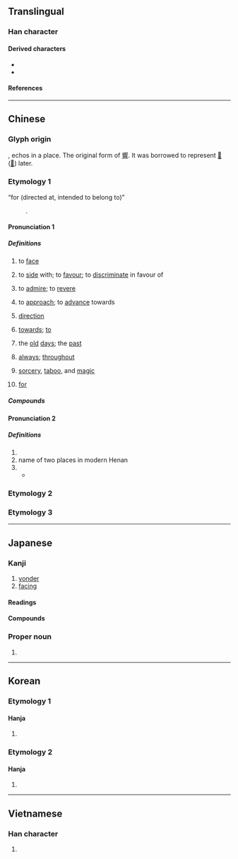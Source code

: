 {{also|尚|何|同|回|嚮}}
{{character info}}
==Translingual==
{{stroke order}}

===Han character===
{{Han char|rn=30|rad=口|as=03|sn=6|four=27220|canj=HBR|ids=⿱丿冋,⿵𰃦口}}

====Derived characters====
* {{l|mul|[[响]], [[垧]], [[姠]], [[恦]], [[逈]], [[𣂝]], [[晌]], [[𬂭]], [[𤈍]], [[珦]], [[𥹝]], [[𥿧]], [[䖮]], [[𧧦]], [[𮚹]], [[銄]], [[餉]]([[饷]]), [[𮯄]]}}
* {{l|mul|[[䚁]], [[𭕜]], [[扄]], [[晑]], [[𥭈]], [[𰈜]], [[𠽘]], [[𤍀]], [[嚮]], [[𪢞]], [[𧥁]], [[𫝙]], [[𫷇]], [[𣹚]], [[𮣛]]}}

====References====
{{Han ref|kx=0176.040|dkj=03301|dj=0393.040|hdz=10579.080|uh=5411}}

----

==Chinese==

===Glyph origin===
{{Han etym}}
{{Han compound|宀|口|t1=house|t2=mouth|ls=ic}}, echos in a place. The original form of [[響]]. It was borrowed to represent [[𠨍]] ([[嚮]]) later.

===Etymology 1===
{{zh-forms}}
; “for (directed at, intended to belong to)”
: {{obor|zh|ja|-}} {{ja-r|向け|むけ}}.

====Pronunciation 1====
{{zh-pron
|m=xiàng
|ma=y
|m-s=xiang4
|c=hoeng3
|c-t=
|g=
|h=pfs=hiong
|j=
|md=hióng
|mn=qz,tw,xm:hiòng/twvk,zz:hiàng/hiàⁿ/ǹg/tw:àⁿ
|mn_note=hiòng/hiàng - literary; hiàⁿ/ǹg/àⁿ - vernacular
|mn-t=hiang3
|w=2xian
|x=
|mc=2
|oc=y,2
|cat=v,n,prep,adv,suf
}}

=====Definitions=====
{{zh-hanzi}}

# to [[face]]
#: {{zh-x|向陽|to face the sun}}
#: {{zh-x|大門 向 南|the entrance faces south}}
#: {{zh-x|相 向 而 行|to walk towards each other}}
# to [[side]] with; to [[favour]]; to [[discriminate]] in favour of
#  {{lb|zh|literary}} to [[admire]]; to [[revere]]
# {{lb|zh|literary}} to [[approach]]; to [[advance]] towards
#: {{zh-x|向晚|evening}}
# [[direction]]
#: {{zh-x|風向|wind direction}}
#: {{zh-x|志向|ambitions}}
# [[towards]]; [[to]]
#: {{zh-x|向 東 走|to go east}}
#: {{zh-x|流 向 大海|to flow towards the sea}}
#: {{zh-x|向 警方 報案|to report a crime to the post}}
#: {{zh-x|我 有 些 問題 想 向 您 請教。|}}
#: {{zh-x|大家 紛紛 把 目光 投 向 他。|Everyone cast their gaze towards him.}}
# {{lb|zh|literary}} the [[old]] [[day|days]]; the [[past]]
# [[always]]; [[throughout]]
#: {{zh-x|向 有 研究}}
# {{lb|zh|[[Taivoan]] religious concept}} [[sorcery]], [[taboo]], and [[magic]]
# {{lb|zh|chiefly|ACG|suffix forming attributive adjectives}} [[for]] {{gloss|directed at, intended to belong to}}

=====Compounds=====
{{zh-der|一向|向北|向前|向東|向下|向西|向導|向日葵|向來|方向|不可向邇|不知去向|人心向背|人心所向|偏向|傾向|內向|共同趨向|出口導向|分向島|劉向|動向|去向|反向|反方向|取向|向上|向使|向例|向光|向光性|向化|向午|向善|向地性|向格|向壁虛構|向壁虛造|向外|向學|向寵|向平之願|向年|向往|向後|向心力|向心花序|向斜層|向日|向日性|向時|向晚|向暮|向曉|向榮|向溼性|向火|向火乞兒|向當|向盤|向秀|向聲背實|向背|向著/向着|向量|向錢看|向陽|向隅|向隅獨泣|向隅而泣|向電性|向非|向順|向風|單向|單向天線|單向道|外向|大方向|奈向|奮發向上|定向|定向天線|導向|導向思考|導向飛彈|導向魚雷|山向|志向|怒目相向|性向|性向測驗|意向|所向披靡|所向無前|所向無敵|投向|折節向學|指向|改惡向善|改過向善|斐然向風|方向燈|方向盤|方向舵|昏頭轉向|暈頭轉向|朝向|東向|東奔西向|橫向|欣欣向榮|歸向|歸向導引|民心趨向|民意向背|無計向|物件導向|特殊性向|發憤向上|相向|看風向|矇頭轉向|矛盾相向|航向|蘄向|護向|走向|趨向|轉向|迎向|迴向|逆向|逆向公車|逆向思考|逆向整合|邁向|鋒芒所向|雙向|雙向溝通|震旦方向|靡然向風|風向|風向標|風向球|風向袋|向望:ǹg-bāng;Min Nan}}

====Pronunciation 2====
{{zh-pron
|m=Xiàng
|c=hoeng3
|mn=xm,qz:Hiòng/zz:Hiàng
|mc=1
|oc=n,1
|cat=pn
}}

=====Definitions=====
{{zh-hanzi}}

# {{place|zh|ancient state|in modern|p/Shandong}}
# name of two places in modern Henan
# {{surname|zh}}
#* {{zh-x|將軍 ^向 ^寵，性行 淑 均，曉暢 軍事。|General''' Xiang''' Chong is a kind and fair-minded man '''proficient''' in military matters.|CL|ref={{lw|zh|諸葛亮}} ({{w|Zhuge Liang|Zhuge Liang}}), {{lang|zh|《出師表》}}, 227 CE}}

===Etymology 2===
{{zh-see|嚮}}

===Etymology 3===
{{zh-see|曏}}

{{zh-cat|Beginning}}

----

==Japanese==

===Kanji===
{{ja-kanji|grade=3|rs=口03}}

# [[yonder]]
# [[facing]]

====Readings====
{{ja-readings
|goon=こう<かう
|kanon=きょう<きやう
|kun=む-かう<む-かふ, む-く, む-ける, む-こう, さき-に, む-かい<む-かひ, む-き
|nanori=ひさ, むか, むかう, むき, むけ, むこう, しょう<しやう
}}

====Compounds====
{{col2-u|ja
|{{ja-r|向%後|きょう%ご}}
|{{ja-r|向%後|きょう%こう}}
|{{ja-r|向%日|きょう%じつ}} ({{ja-r|嚮%日|きょう%じつ|rom=-}})
|{{ja-r|向%日%葵|きょう%じっ%き}}
|{{ja-r|向%者|きょう%しゃ}} ({{ja-r|嚮%者|きょう%しゃ|rom=-}})
|{{ja-r|向%前|きょう%ぜん}} ({{ja-r|嚮%前|きょう%ぜん|rom=-}})
|{{ja-r|向%明|きょう%めい}} ({{ja-r|嚮%明|きょう%めい|rom=-}})
|{{ja-r|向%来|きょう%らい}} ({{ja-r|嚮%来|きょう%らい|rom=-}})
|{{ja-r|向%学|こう%がく}}
|{{ja-r|向%寒|こう%かん}}
|{{ja-r|向%後|こう%ご}}
|{{ja-r|向%日|こう%じつ}} ({{ja-r|嚮%日|こう%じつ|rom=-}})
|{{ja-r|向%日%葵|こう%じっ%き}}
|{{ja-r|向%暑|こう%しょ}}
|{{ja-r|向%上|こう%じょう}}
|{{ja-r|向%性|こう%せい}}
|{{ja-r|向%背|こう%はい}} ({{ja-r|嚮%背|こう%はい|rom=-}})
|{{ja-r|向%拝|ご%はい}}
|{{ja-r|向日葵|ひまわり}}
|{{ja-r|向%三%軒%両%隣|むこう%さん%げん% りょう%どなり}}
|{{ja-r|意%向|い%こう}} ({{ja-r|意%嚮|い%こう|rom=-}})
|{{ja-r|一%向|いっ%こう}}
|{{ja-r|回%向|え%こう|rom=-}}, {{ja-r|廻%向|え%こう}}
|{{ja-r|外%向|がい%こう}}
|{{ja-r|葵%向|き%こう}}
|{{ja-r|傾%向|けい%こう}}
|{{ja-r|下%向|げ%こう}}
|{{ja-r|参%向|さん%こう}}
|{{ja-r|志%向|し%こう}}
|{{ja-r|指%向|し%こう}}
|{{ja-r|趣%向|しゅ%こう}}
|{{ja-r|出%向|しゅっ%こう}}
|{{ja-r|趨%向|すう%こう}}
|{{ja-r|性%向|せい%こう}}
|{{ja-r|対%向|たい%こう}}
|{{ja-r|手%向|た%むけ}}
|{{ja-r|転%向|てん%こう}}
|{{ja-r|動%向|どう%こう}}
|{{ja-r|内%向|ない%こう}}
|{{ja-r|発%向|はっ%こう}}
|{{ja-r|日向|ひなた}}
|{{ja-r|風%向|ふう%こう}}
|{{ja-r|偏%向|へん%こう}}
|{{ja-r|方%向|ほう%こう}}
|{{ja-r|真っ向|まっこう}}
|{{ja-r|影%向|よう%ごう}}
}}

===Proper noun===
{{ja-pos|むかい|proper|hhira=むかひ}}

# {{surname|ja||sort=むかい}}

----

==Korean==

===Etymology 1===

====Hanja====
{{ko-hanja|[[향하다|향할]]|향}}

# {{hanja form of|향|[[facing]]}}

===Etymology 2===

====Hanja====
{{ko-hanja|성|상}}

# {{hanja form of|상|{{surname|ko}}.}}

----

==Vietnamese==

===Han character===
{{vi-readings|reading=[[hướng]]|rs=口03}}

# {{rfdef|vi|sort=口03}}
